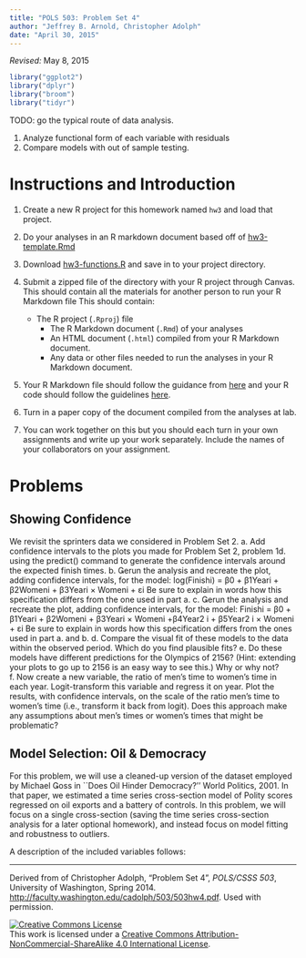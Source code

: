 ```yaml
---
title: "POLS 503: Problem Set 4"
author: "Jeffrey B. Arnold, Christopher Adolph"
date: "April 30, 2015"
---
```


*Revised:* May 8, 2015

$$
\DeclareMathOperator{\cor}{cor}
\DeclareMathOperator{\cov}{cov}
\DeclareMathOperator{\sd}{sd}
\DeclareMathOperator{\se}{se}
\DeclareMathOperator{\diag}{diag}
\DeclareMathOperator{\quantile}{quantile}
$$


```r
library("ggplot2")
library("dplyr")
library("broom")
library("tidyr")
```

TODO: go the typical route of data analysis. 

1. Analyze functional form of each variable with residuals
2. Compare models with out of sample testing.

# Instructions and Introduction

1. Create a new R project for this homework named `hw3` and load that project.
2. Do your analyses in an R markdown document based off of [hw3-template.Rmd](hw3-template.Rmd)
2. Download [hw3-functions.R](hw3-functions.R) and save in to your project directory.
3. Submit a zipped file of the directory with your R project through Canvas. This should contain all the materials for another person to run your R Markdown file  This should contain:

    - The R project (`.Rproj`) file
	  - The R Markdown document (`.Rmd`) of your analyses
	  - An HTML document (`.html`) compiled from your R Markdown document.
	  - Any data or other files needed to run the analyses in your R Markdown document.

4. Your R Markdown file should follow the guidance from [here](http://pols503.github.io/pols_503_sp15/r_markdown_assignments.html) and your R code should follow the guidelines [here](http://pols503.github.io/pols_503_sp15/r_best_practices.html).
5. Turn in a paper copy of the document compiled from the analyses at lab.
6. You can work together on this but you should each turn in your own assignments and write up your work separately.
   Include the names of your collaborators on your assignment.

# Problems {#problems}

## Showing Confidence

We revisit the sprinters data we considered in Problem Set 2.
a. Add confidence intervals to the plots you made for Problem Set 2, problem
1d. using the predict() command to generate the confidence intervals around
the expected finish times.
b. erun the analysis and recreate the plot, adding confidence intervals, for the
model:
log(Finishi) = β0 + β1Yeari + β2Womeni + β3Yeari × Womeni + εi
Be sure to explain in words how this specification differs from the one used in
part a.
c. erun the analysis and recreate the plot, adding confidence intervals, for the
model:
Finishi = β0 + β1Yeari + β2Womeni + β3Yeari × Womeni
+β4Year2
i + β5Year2
i × Womeni + εi
Be sure to explain in words how this specification differs from the ones used in
part a. and b.
d. Compare the visual fit of these models to the data within the observed period.
Which do you find plausible fits?
e. Do these models have different predictions for the Olympics of 2156? (Hint:
extending your plots to go up to 2156 is an easy way to see this.) Why or why
not?
f. Now create a new variable, the ratio of men’s time to women’s time in each
year. Logit-transform this variable and regress it on year. Plot the results, with
confidence intervals, on the scale of the ratio men’s time to women’s time (i.e.,
transform it back from logit). Does this approach make any assumptions about
men’s times or women’s times that might be problematic?

## Model Selection: Oil & Democracy

For this problem, we will use a cleaned-up version of the dataset employed by Michael
oss in ``Does Oil Hinder Democracy?'' World Politics, 2001. In that paper, we estimated a time series cross-section model of Polity scores regressed on oil exports and a battery of controls.
In this problem, we will focus on a single cross-section (saving the time series cross-section analysis for a later optional homework), and instead focus on model fitting and robustness to outliers.

A description of the included variables follows:

* * *

Derived from of Christopher Adolph, "Problem Set 4", *POLS/CSSS 503*, University of Washington, Spring 2014. <http://faculty.washington.edu/cadolph/503/503hw4.pdf>. Used with permission.

<a rel="license" href="http://creativecommons.org/licenses/by-nc-sa/4.0/"><img alt="Creative Commons License" style="border-width:0" src="https://i.creativecommons.org/l/by-nc-sa/4.0/88x31.png" /></a><br />This work is licensed under a <a rel="license" href="http://creativecommons.org/licenses/by-nc-sa/4.0/">Creative Commons Attribution-NonCommercial-ShareAlike 4.0 International License</a>.
